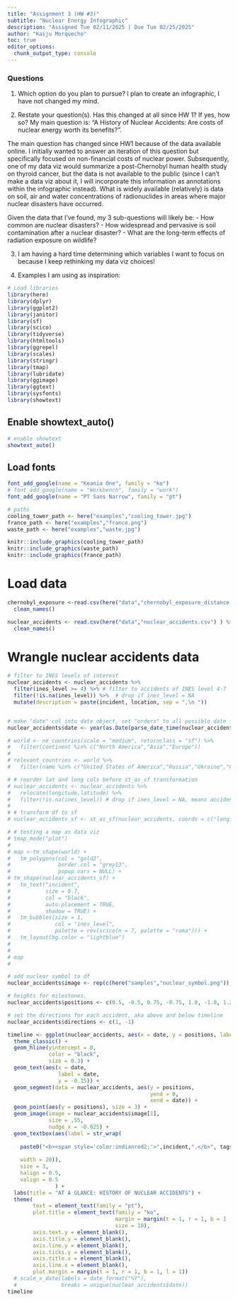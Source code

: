 ```yaml
---
title: "Assignment 3 (HW #3)"
subtitle: "Nuclear Energy Infographic"
description: "Assigned Tue 02/11/2025 | Due Tue 02/25/2025"
author: "Kaiju Morquecho"
toc: true
editor_options: 
  chunk_output_type: console
---
```


### Questions

1. Which option do you plan to pursue? 
I plan to create an infographic, I have not changed my mind.

2. Restate your question(s). Has this changed at all since HW 1? If yes, how so? 
My main question is: "A History of Nuclear Accidents: Are costs of nuclear energy worth its benefits?".

The main question has changed since HW1 because of the data available online. I initially wanted to answer an iteration of this question but specifically focused on non-financial costs of nuclear power. Subsequently, one of my data viz would summarize a post-Chernobyl human health study on thyroid cancer, but the data is not available to the public (since I can't make a data viz about it, I will incorporate this information as annotations within the infographic instead). What is widely available (relatively) is data on soil, air and water concentrations of radionuclides in areas where major nuclear disasters have occurred. 

Given the data that I've found, my 3 sub-questions will likely be:
- How common are nuclear disasters?
- How widespread and pervasive is soil contamination after a nuclear disaster? 
- What are the long-term effects of radiation exposure on wildlife? 


3. I am having a hard time determining which variables I want to focus on because I keep rethinking my data viz choices!

4. Examples I am using as inspiration: 
```r
# Load libraries 
library(here)
library(dplyr) 
library(ggplot2)
library(janitor)
library(sf)
library(scico)
library(tidyverse)
library(htmltools)
library(ggrepel)
library(scales)
library(stringr)
library(tmap)
library(lubridate)
library(ggimage)
library(ggtext)
library(sysfonts)
library(showtext)
```


## Enable showtext_auto()

```r
# enable showtext 
showtext_auto()
```

## Load fonts

```r
font_add_google(name = "Keania One", family = "ko")
# font_add_google(name = "Workbench", family = "work")
font_add_google(name = "PT Sans Narrow", family = "pt")
```


```r
# paths 
cooling_tower_path <- here("examples","cooling_tower.jpg")
france_path <- here("examples","france.png")
waste_path <- here("examples","waste.jpg")

knitr::include_graphics(cooling_tower_path)
knitr::include_graphics(waste_path)
knitr::include_graphics(france_path)
```

# Load data
```r
chernobyl_exposure <-read.csv(here("data","chernobyl_exposure_distance.csv")) %>%
  clean_names()

nuclear_accidents <- read.csv(here("data","nuclear_accidents.csv") ) %>%
  clean_names() 
```


# Wrangle nuclear accidents data
```r
# filter to INES levels of interest 
nuclear_accidents <- nuclear_accidents %>%
  filter(ines_level >= 4) %>% # filter to accidents of INES level 4-7
  filter(!is.na(ines_level)) %>%  # drop if ines_level = NA
  mutate(description = paste(incident, location, sep = ",\n "))


# make "date" col into date object, set "orders" to all possible date formats in the df
nuclear_accidents$date <- year(as.Date(parse_date_time(nuclear_accidents$date, orders =  c("m/d/Y","d/m/Y"))))


```

```r

# world <- ne_countries(scale = "medium", returnclass = "sf") %>%
#   filter(continent %in% c("North America","Asia","Europe"))
# 
# relevant_countries <- world %>% 
#   filter(name %in% c("United States of America","Russia","Ukraine","Germany","Switzerland","Czechia","Sweden","Japan","Hungary","France","Spain"))

# # reorder lat and long cols before st_as_sf transformation
# nuclear_accidents <- nuclear_accidents %>%
#   relocate(longitude,latitude) %>%
#   filter(!is.na(ines_level)) # drop if ines_level = NA, means accident too small to have level assigned
# 
# # transform df to sf
# nuclear_accidents_sf <- st_as_sf(nuclear_accidents, coords = c("longitude", "latitude"), crs = 4326)

```

```r

# # testing a map as data viz
# tmap_mode("plot") 
# 
# map <-tm_shape(world) +
#   tm_polygons(col = "gold2",
#               border.col = "grey13",
#               popup.vars = NULL) +
# tm_shape(nuclear_accidents_sf) +
#   tm_text("incident",
#           size = 0.7, 
#           col = "black",
#           auto.placement = TRUE,
#           shadow = TRUE) +
#   tm_bubbles(size = 1,
#              col = "ines_level",
#              palette = rev(scico(n = 7, palette = "roma"))) +
#   tm_layout(bg.color = "lightblue")
# 
# 
# map
#   
```

```r
# add nuclear symbol to df
nuclear_accidents$image <- rep(c(here("samples","nuclear_symbol.png")), 10)

# heights for milestones.
nuclear_accidents$positions <- c(0.5, -0.5, 0.75, -0.75, 1.0, -1.0, 1.25, -1.25, 1.5, -1.5) 

# set the directions for each accident, aka above and below timeline
nuclear_accidents$directions <- c(1, -1) 

```

```r

timeline <- ggplot(nuclear_accidents, aes(x = date, y = positions, label = description)) +
  theme_classic() +
  geom_hline(yintercept = 0,
             color = "black",
             size = 0.3) +
  geom_text(aes(x = date, 
                label = date,
                y = -0.15)) +
  geom_segment(data = nuclear_accidents, aes(y = positions,
                                             yend = 0,
                                             xend = date)) +
  geom_point(aes(y = positions), size = 3) + 
  geom_image(image = nuclear_accidents$image[1],
             size = .55,
             nudge_x = -0.025) +
  geom_textbox(aes(label = str_wrap(
    
    paste0("<b><span style='color:indianred2;'>",incident,".</b>", tags$br(), location),
    
    width = 20)),
    size = 3,
    halign = 0.5,
    valign = 0.5
               ) +
  labs(title = "AT A GLANCE: HISTORY OF NUCLEAR ACCIDENTS") +
  theme(
        text = element_text(family = "pt"),
        plot.title = element_text(family = "ko",
                                  margin = margin(t = 1, r = 1, b = 1 , l = 1, unit = "cm"),
                                  size = 10),
        axis.text.y = element_blank(),
        axis.title.y = element_blank(),
        axis.line.y = element_blank(),
        axis.ticks.y = element_blank(),
        axis.title.x = element_blank(),
        axis.line.x = element_blank(),
        plot.margin = margin(t = 1, r = 1, b = 1, l = 1)) 
  # scale_x_date(labels = date_format("%Y"),
  #              breaks = unique(nuclear_accidents$date)) 
timeline 

```














